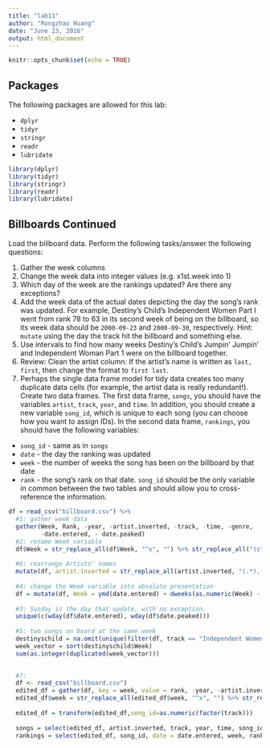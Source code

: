 ```yaml
---
title: "lab11"
author: "Rongzhao Huang"
date: "June 23, 2016"
output: html_document
---
```


```r
knitr::opts_chunk$set(echo = TRUE)
```

## Packages
The following packages are allowed for this lab:

* `dplyr`
* `tidyr`
* `stringr`
* `readr`
* `lubridate`

```r
library(dplyr)
library(tidyr)
library(stringr)
library(readr)
library(lubridate)
```

## Billboards Continued

Load the billboard data.  Perform the following tasks/answer the following questions:

1.  Gather the week columns
2.  Change the week data into integer values (e.g. x1st.week into 1)
3.  Which day of the week are the rankings updated?  Are there any exceptions?
4.  Add the week data of the actual dates depicting the day the song's rank was updated.  For example, Destiny's Child's Independent Women Part I went from rank 78 to 63 in its second week of being on the billboard, so its week data should be `2000-09-23` and `2000-09-30`, respectively. Hint: `mutate` using the day the track hit the billboard and something else.
5.  Use intervals to find how many weeks Destiny's Child's Jumpin' Jumpin' and Independent Woman Part 1 were on the billboard together.
6.  Review: Clean the artist column: If the artist's name is written as `last, first`, then change the format to `first last`.
7.  Perhaps the single data frame model for tidy data creates too many duplicate data cells (for example, the artist data is really redundant!).  Create two data frames.  The first data frame, `songs`, you should have the variables `artist`, `track`, `year`, and `time`.  In addition, you should create a new variable `song_id`, which is unique to each song (you can choose how you want to assign IDs).  In the second data frame, `rankings`, you should have the following variables:
  * `song_id` - same as in `songs`
  * `date` - the day the ranking was updated
  * `week` - the number of weeks the song has been on the billboard by that date
  * `rank` - the song's rank on that date.
`song_id` should be the only variable in common between the two tables and should allow you to cross-reference the information.


```r
df = read_csv("billboard.csv") %>% 
  #1: gather week data
  gather(Week, Rank, -year, -artist.inverted, -track, -time, -genre,
         -date.entered, - date.peaked) 
  #2: rename Week variable
  df$Week = str_replace_all(df$Week, "^x", "") %>% str_replace_all("(st)*(nd)*(rd)*(th)*.week$", "")
  
  #6: rearrange Artists' names
  mutate(df, artist.inverted = str_replace_all(artist.inverted, "(.*), (.*)", "\\2 \\1"))
  
  #4: change the Week variable into absolute presentation
  df = mutate(df, Week = ymd(date.entered) + dweeks(as.numeric(Week) - 1))
  
  #3: Sunday is the day that update, with no exception.
  unique(c(wday(df$date.entered), wday(df$date.peaked)))
  
  #5: two songs on board at the same week
  destinyschild = na.omit(unique(filter(df, track == "Independent Women Part I" | track == "Jumpin' Jumpin'")))
  week_vector = sort(destinyschild$Week)
  sum(as.integer(duplicated(week_vector)))
  

  #7:
  df <- read_csv("billboard.csv")
  edited_df = gather(df, key = week, value = rank, -year, -artist.inverted, -track, -time, -genre, -date.entered, -date.peaked)
  edited_df$week = str_replace_all(edited_df$week, "^x", "") %>% str_replace_all("(st)*(nd)*(rd)*(th)*.week$", "")
  
  edited_df = transform(edited_df,song_id=as.numeric(factor(track)))
  
  songs = select(edited_df, artist.inverted, track, year, time, song_id)
  rankings = select(edited_df, song_id, date = date.entered, week, rank)

  

```
